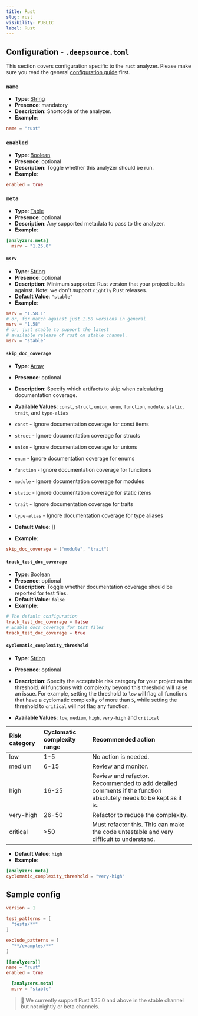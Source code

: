 ```yaml
---
title: Rust
slug: rust
visibility: PUBLIC
label: Rust
---
```

## Configuration - `.deepsource.toml`

This section covers configuration specific to the `rust` analyzer. Please make sure you read the general [configuration guide](https://deepsource-docs.readme.io/docs/configuration) first.

### `name`

- **Type**: [String](https://toml.io/en/v1.0.0#string)
- **Presence**: mandatory
- **Description**: Shortcode of the analyzer.
- **Example**:

```toml
name = "rust"
```

### `enabled`

- **Type**: [Boolean](https://toml.io/en/v1.0.0#boolean)
- **Presence**: optional
- **Description**: Toggle whether this analyzer should be run.
- **Example**:

```toml
enabled = true
```

### `meta`

- **Type**: [Table](https://toml.io/en/v1.0.0#table)
- **Presence**: optional
- **Description**: Any supported metadata to pass to the analyzer.
- **Example**:

```toml
[analyzers.meta]
  msrv = "1.25.0"
```

#### `msrv`

- **Type**: [String](https://toml.io/en/v1.0.0#string)
- **Presence**: optional
- **Description**: Minimum supported Rust version that your project builds against. Note: we don't support `nightly` Rust releases.
- **Default Value**: `"stable"`
- **Example**:

```toml
msrv = "1.58.1"
# or, for match against just 1.58 versions in general
msrv = "1.58"
# or, just stable to support the latest
# available release of rust on stable channel.
msrv = "stable"
```

#### `skip_doc_coverage`

- **Type**: [Array](https://toml.io/en/v1.0.0#array)

- **Presence**: optional

- **Description**: Specify which artifacts to skip when calculating documentation coverage.

- **Available Values**: `const`, `struct`, `union`, `enum`, `function`, `module`, `static`, `trait`, and `type-alias`

- `const` - Ignore documentation coverage for const items

- `struct` - Ignore documentation coverage for structs

- `union` - Ignore documentation coverage for unions

- `enum` - Ignore documentation coverage for enums

- `function` - Ignore documentation coverage for functions

- `module` - Ignore documentation coverage for modules

- `static` - Ignore documentation coverage for static items

- `trait` - Ignore documentation coverage for traits

- `type-alias` - Ignore documentation coverage for type aliases

- **Default Value**: \[]

- **Example**:

```toml
skip_doc_coverage = ["module", "trait"]
```

#### `track_test_doc_coverage`

- **Type**: [Boolean](https://toml.io/en/v1.0.0#boolean)
- **Presence**: optional
- **Description**: Toggle whether documentation coverage should be reported for test files.
- **Default Value**: `false`
- **Example**:

```toml
# The default configuration
track_test_doc_coverage = false
# Enable docs coverage for test files
track_test_doc_coverage = true
```

#### `cyclomatic_complexity_threshold`

- **Type**: [String](https://toml.io/en/v1.0.0#string)

- **Presence**: optional

- **Description**: Specify the acceptable risk category for your project as the threshold. All functions with complexity beyond this threshold will raise an issue. For example, setting the threshold to `low` will flag all functions that have a cyclomatic complexity of more than `5`, while setting the threshold to `critical` will not flag any function.

- **Available Values**: `low`, `medium`, `high`, `very-high` and `critical`

| Risk category | Cyclomatic complexity range | Recommended action                                                                                              |
| :------------ | :-------------------------- | :-------------------------------------------------------------------------------------------------------------- |
| low           | 1-5                         | No action is needed.                                                                                            |
| medium        | 6-15                        | Review and monitor.                                                                                             |
| high          | 16-25                       | Review and refactor. Recommended to add detailed comments if the function absolutely needs to be kept as it is. |
| very-high     | 26-50                       | Refactor to reduce the complexity.                                                                              |
| critical      | >50                         | Must refactor this. This can make the code untestable and very difficult to understand.                         |

- **Default Value**: `high`
- **Example**:

```toml
[analyzers.meta]
cyclomatic_complexity_threshold = "very-high"
```

## Sample config

```toml
version = 1

test_patterns = [
  "tests/**"
]

exclude_patterns = [
  "**/examples/**"
]

[[analyzers]]
name = "rust"
enabled = true

  [analyzers.meta]
  msrv = "stable"
```

> 📘 We currently support Rust 1.25.0 and above in the stable channel but not nightly or beta channels.
